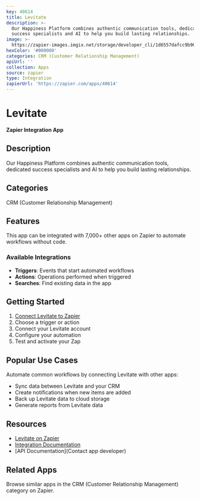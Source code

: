 ```yaml
---
key: 40614
title: Levitate
description: >-
  Our Happiness Platform combines authentic communication tools, dedicated
  success specialists and AI to help you build lasting relationships.
image: >-
  https://zapier-images.imgix.net/storage/developer_cli/1d6557dafcc9b96b9b00a713a5e3f6c3.png?auto=format%2Ccompress&ixlib=python-3.0.0&q=50
hexColor: '#000000'
categories: CRM (Customer Relationship Management)
apiUrl: ''
collection: Apps
source: zapier
type: Integration
zapierUrl: 'https://zapier.com/apps/40614'
---
```

# Levitate

**Zapier Integration App**

## Description

Our Happiness Platform combines authentic communication tools, dedicated success specialists and AI to help you build lasting relationships.

## Categories

CRM (Customer Relationship Management)

## Features

This app can be integrated with 7,000+ other apps on Zapier to automate workflows without code.

### Available Integrations

- **Triggers**: Events that start automated workflows
- **Actions**: Operations performed when triggered
- **Searches**: Find existing data in the app

## Getting Started

1. [Connect Levitate to Zapier](https://zapier.com/apps/40614)
2. Choose a trigger or action
3. Connect your Levitate account
4. Configure your automation
5. Test and activate your Zap

## Popular Use Cases

Automate common workflows by connecting Levitate with other apps:

- Sync data between Levitate and your CRM
- Create notifications when new items are added
- Back up Levitate data to cloud storage
- Generate reports from Levitate data

## Resources

- [Levitate on Zapier](https://zapier.com/apps/40614)
- [Integration Documentation](https://zapier.com/apps/40614/integrations)
- [API Documentation](Contact app developer)

## Related Apps

Browse similar apps in the CRM (Customer Relationship Management) category on Zapier.
